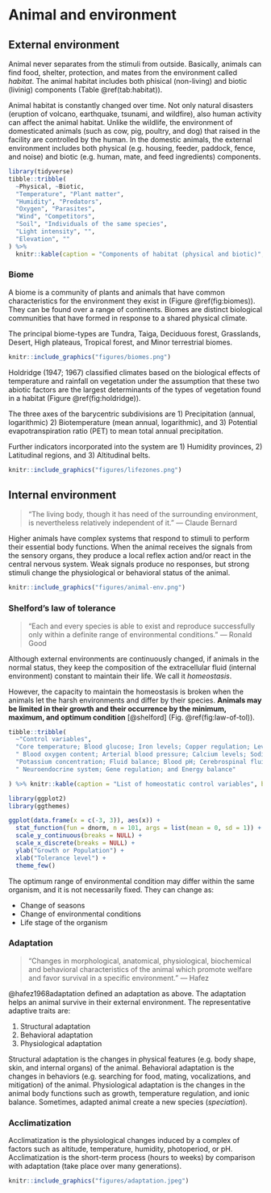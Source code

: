 # Animal and environment {#chapter2}
## External environment
Animal never separates from the stimuli from outside. Basically, animals can find food, shelter, protection, and mates from the environment called *habitat*. The animal habitat includes both phisical (non-living) and biotic (livinig) components (Table \@ref(tab:habitat)). 

Animal habitat is constantly changed over time. Not only natural disasters (eruption of volcano, earthquake, tsunami, and wildfire), also human activity can affect the animal habitat. Unlike the wildlife, the environment of domesticated animals (such as cow, pig, poultry, and dog) that raised in the facility are controlled by the human. In the domestic animals, the external environment includes both physical (e.g. housing, feeder, paddock, fence, and noise) and biotic (e.g. human, mate, and feed ingredients) components.

```r
library(tidyverse)
tibble::tribble(
  ~Physical, ~Biotic,
  "Temperature", "Plant matter",
  "Humidity", "Predators",
  "Oxygen", "Parasites",
  "Wind", "Competitors",
  "Soil", "Individuals of the same species",
  "Light intensity", "",
  "Elevation", ""
) %>%
  knitr::kable(caption = "Components of habitat (physical and biotic)", booktabs = TRUE)
```

### Biome
A biome is a community of plants and animals that have common characteristics for the environment they exist in (Figure \@ref(fig:biomes)). They can be found over a range of continents. Biomes are distinct biological communities that have formed in response to a shared physical climate. 

The principal biome-types are Tundra, Taiga, Deciduous forest, Grasslands, Desert, High plateaus, Tropical forest, and Minor terrestrial biomes.

```r
knitr::include_graphics("figures/biomes.png")
```

Holdridge (1947; 1967) classified climates based on the biological effects of temperature and rainfall on vegetation under the assumption that these two abiotic factors are the largest determinants of the types of vegetation found in a habitat (Figure \@ref(fig:holdridge)).

The three axes of the barycentric subdivisions are 1) Precipitation (annual, logarithmic) 2) Biotemperature (mean annual, logarithmic), and 3) Potential evapotranspiration ratio (PET) to mean total annual precipitation.  
  
Further indicators incorporated into the system are 1) Humidity provinces, 2) Latitudinal regions, and 3) Altitudinal belts.

```r
knitr::include_graphics("figures/lifezones.png")
```

## Internal environment
> "The living body, though it has need of the surrounding environment, is nevertheless relatively independent of it." --- Claude Bernard

Higher animals have complex systems that respond to stimuli to perform their essential body functions. When the animal receives the signals from the sensory organs, they produce a local reflex action and/or react in the central nervous system. Weak signals produce no responses, but strong stimuli change the physiological or behavioral status of the animal.  

```r
knitr::include_graphics("figures/animal-env.png")
```


### Shelford's law of tolerance  
> "Each and every species is able to exist and reproduce successfully only within a definite range of environmental conditions." --- Ronald Good

Although external environments are continuously changed, if animals in the normal status, they keep the composition of the extracellular fluid (internal environment) constant to maintain their life. We call it *homeostasis*. 

However, the capacity to maintain the homeostasis is broken when the animals let the harsh environments and differ by their species. **Animals may be limited in their growth and their occurrence by the minimum, maximum, and optimum condition** [@shelford] (Fig. \@ref(fig:law-of-tol)).

```r
tibble::tribble(
  ~"Control variables",
  "Core temperature; Blood glucose; Iron levels; Copper regulation; Levels of blood gases;",
  " Blood oxygen content; Arterial blood pressure; Calcium levels; Sodium concentration;",
  "Potassium concentration; Fluid balance; Blood pH; Cerebrospinal fluid; Neurotransmission;",
  " Neuroendocrine system; Gene regulation; and Energy balance"

) %>% knitr::kable(caption = "List of homeostatic control variables", booktabs = TRUE)
```

```r
library(ggplot2)
library(ggthemes)

ggplot(data.frame(x = c(-3, 3)), aes(x)) +
  stat_function(fun = dnorm, n = 101, args = list(mean = 0, sd = 1)) +
  scale_y_continuous(breaks = NULL) +
  scale_x_discrete(breaks = NULL) +
  ylab("Growth or Population") +
  xlab("Tolerance level") +
  theme_few()
```

The optimum range of environmental condition may differ within the same organism, and it is not necessarily fixed. They can change as:

  - Change of seasons
  - Change of environmental conditions
  - Life stage of the organism

### Adaptation
> "Changes in morphological, anatomical, physiological, biochemical and behavioral characteristics of the animal which promote welfare and favor survival in a specific environment." --- Hafez  

@hafez1968adaptation defined an adaptation as above. The adaptation helps an animal survive in their external environment. The representative adaptive traits are:

  1. Structural adaptation
  2. Behavioral adaptation
  3. Physiological adaptation

Structural adaptation is the changes in physical features (e.g. body shape, skin, and internal organs) of the animal. Behavioral adaptation is the changes in behaviors (e.g. searching for food, mating, vocalizations, and mitigation) of the animal. Physiological adaptation is the changes in the animal body functions such as growth, temperature regulation, and ionic balance. Sometimes, adapted animal create a new species (*speciation*).

### Acclimatization

Acclimatization is the physiological changes induced by a complex of factors such as altitude, temperature, humidity, photoperiod, or pH. Acclimatization is the short-term process (hours to weeks) by comparison with adaptation (take place over many generations).  

```r

knitr::include_graphics("figures/adaptation.jpeg")
```

